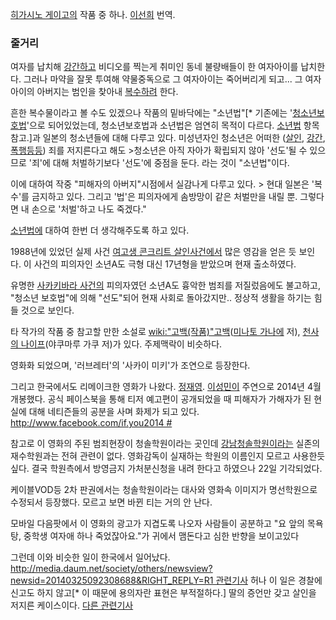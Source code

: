 [[히가시노 게이고]]의 작품 중 하나. [[이선희]] 번역.

=== 줄거리 ===
여자를 납치해 [[강간]]하고 비디오를 찍는게 취미인 동네 불량배들이 한 여자아이를 납치한다. 그러나 마약을 잘못 투여해 약물중독으로 그 여자아이는 죽어버리게 되고... 그 여자아이의 아버지는 범인을 찾아내 [[복수]]하려 한다.

흔한 복수물이라고 볼 수도 있겠으나 작품의 밑바닥에는 "소년법"[* 기존에는 '[[청소년보호법]]'으로 되어있었는데, 청소년보호법과 소년법은 엄연히 목적이 다르다. [[소년법]] 항목 참고.]과 일본의 청소년들에 대해 다루고 있다. 미성년자인 청소년은 어떠한 ([[살인]], [[강간]], [[폭행]]등등) 죄를 저지른다고 해도
>청소년은 아직 자아가 확립되지 않아 '선도'될 수 있으므로 '죄'에 대해 처벌하기보다 '선도'에 중점을 둔다.
라는 것이 "소년법"이다.

이에 대하여 작중 "피해자의 아버지"시점에서 실감나게 다루고 있다.
> 현대 일본은 '복수'를 금지하고 있다. 그리고 '법'은 피의자에게 솜방망이 같은 처벌만을 내릴 뿐. 그렇다면 내 손으로 '처벌'하고 나도 죽겠다." 

[[소년법]]에 대하여 한번 더 생각해주도록 하고 있다.

1988년에 있었던 실제 사건 [[여고생 콘크리트 살인사건]]에서 많은 영감을 얻은 듯 보인다. 이 사건의 피의자인 소년A도 극형 대신 17년형을 받았으며 현재 출소하였다.

유명한 [[사카키바라 사건]]의 피의자였던 소년A도 흉악한 범죄를 저질렀음에도 불고하고, "청소년 보호법"에 의해 "선도"되어 현재 사회로 돌아갔지만.. 정상적 생활을 하기는 힘들 것으로 보인다.

타 작가의 작품 중 참고할 만한 소설로 [[wiki:"고백(작품)"고백]]([[미나토 가나에]] 저), [[천사의 나이프]](야쿠마루 가쿠 저)가 있다. 주제맥락이 비슷하다.

영화화 되었으며, '러브레터'의 '사카이 미키'가 조연으로 등장한다.

그리고 한국에서도 리메이크한 영화가 나왔다. [[정재영]]. [[이성민]]이 주연으로 2014년 4월 개봉했다. 공식 페이스북을 통해 티저 예고편이 공개되었을 때 피해자가 가해자가 된 현실에 대해 네티즌들의 공분을 사며 화제가 되고 있다. [[http://www.facebook.com/if.you2014 #]]

참고로 이 영화의 주된 범죄현장이 청솔학원이라는 곳인데 [[강남청솔학원]]이라는 실존의 재수학원과는 전혀 관련이 없다. 영화감독이 실재하는 학원의 이름인지 모르고 사용한듯 싶다. 결국 학원측에서 방영금지 가처분신청을 내려 한다고 하였으나 22일 기각되었다.

케이블VOD등 2차 판권에서는 청솔학원이라는 대사와 영화속 이미지가 명선학원으로 수정되서 등장했다. 모르고 보면 바뀐 티는 거의 안 난다.

모바일 다음팟에서 이 영화의 광고가 지겹도록 나오자 사람들이 공분하고 "요 앞의 목욕탕, 중학생 여자애 하나 죽었잖아요."가 귀에서 맴돈다고 심한 반향을 보이고있다

그런데 이와 비슷한 일이 한국에서 일어났다.
[[http://media.daum.net/society/others/newsview?newsid=20140325092308688&RIGHT_REPLY=R1 관련기사]] 허나 이 일은 경찰에 신고도 하지 않고[* 이 때문에 용의자란 표현은 부적절하다.] 딸의 증언만 갖고 살인을 저지른 케이스이다. [http://ilyo.co.kr/?ac=article_view&entry_id=74840 다른 관련기사]
